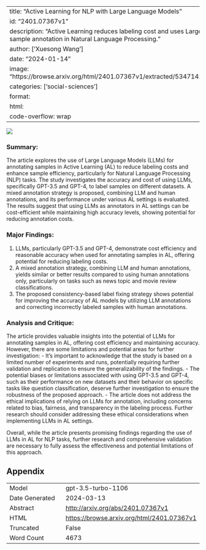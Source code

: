 
---
title: "Active Learning for NLP with Large Language Models"
id: "2401.07367v1"
description: "Active Learning reduces labeling cost and uses Large Language Models for sample annotation in Natural Language Processing."
author: ['Xuesong Wang']
date: "2024-01-14"
image: "https://browse.arxiv.org/html/2401.07367v1/extracted/5347142/cost_by_gpt_3.5.png"
categories: ['social-sciences']
format:
  html:
    code-overflow: wrap
---

![](https://browse.arxiv.org/html/2401.07367v1/extracted/5347142/cost_by_gpt_3.5.png)

### Summary:
The article explores the use of Large Language Models (LLMs) for annotating samples in Active Learning (AL) to reduce labeling costs and enhance sample efficiency, particularly for Natural Language Processing (NLP) tasks. The study investigates the accuracy and cost of using LLMs, specifically GPT-3.5 and GPT-4, to label samples on different datasets. A mixed annotation strategy is proposed, combining LLM and human annotations, and its performance under various AL settings is evaluated. The results suggest that using LLMs as annotators in AL settings can be cost-efficient while maintaining high accuracy levels, showing potential for reducing annotation costs.

### Major Findings:
1. LLMs, particularly GPT-3.5 and GPT-4, demonstrate cost efficiency and reasonable accuracy when used for annotating samples in AL, offering potential for reducing labeling costs.
2. A mixed annotation strategy, combining LLM and human annotations, yields similar or better results compared to using human annotations only, particularly on tasks such as news topic and movie review classifications.
3. The proposed consistency-based label fixing strategy shows potential for improving the accuracy of AL models by utilizing LLM annotations and correcting incorrectly labeled samples with human annotations.

### Analysis and Critique:
The article provides valuable insights into the potential of LLMs for annotating samples in AL, offering cost efficiency and maintaining accuracy. However, there are some limitations and potential areas for further investigation:
- It's important to acknowledge that the study is based on a limited number of experiments and runs, potentially requiring further validation and replication to ensure the generalizability of the findings.
- The potential biases or limitations associated with using GPT-3.5 and GPT-4, such as their performance on new datasets and their behavior on specific tasks like question classification, deserve further investigation to ensure the robustness of the proposed approach.
- The article does not address the ethical implications of relying on LLMs for annotation, including concerns related to bias, fairness, and transparency in the labeling process. Further research should consider addressing these ethical considerations when implementing LLMs in AL settings.

Overall, while the article presents promising findings regarding the use of LLMs in AL for NLP tasks, further research and comprehensive validation are necessary to fully assess the effectiveness and potential limitations of this approach.

## Appendix

|          |          |
|----------|----------|
| Model     | gpt-3.5-turbo-1106       |
| Date Generated     | 2024-03-13       |
| Abstract | [http://arxiv.org/abs/2401.07367v1](http://arxiv.org/abs/2401.07367v1)        |
| HTML     | [https://browse.arxiv.org/html/2401.07367v1](https://browse.arxiv.org/html/2401.07367v1)       |
| Truncated       | False       |
| Word Count       | 4673       |